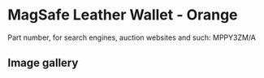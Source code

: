 
# MagSafe Leather Wallet - Orange

Part number, for search engines, auction websites and such: MPPY3ZM/A

## Image gallery

<div style={{ width: "768px" }}>
  <GalleryComponent
    images={[
      {
        original: "/everysource/MPPY3.webp",
        thumbnail: "/everypreview/MPPY3.webp",
      },
      {
        original: "/everysource/MPPY3_AV1.webp",
        thumbnail: "/everypreview/MPPY3_AV1.webp",
      },
      {
        original: "/everysource/MPPY3_AV2.webp",
        thumbnail: "/everypreview/MPPY3_AV2.webp",
      },
      {
        original: "/everysource/MPPY3_AV3.webp",
        thumbnail: "/everypreview/MPPY3_AV3.webp",
      },
      {
        original: "/everysource/MPPY3_AV4.webp",
        thumbnail: "/everypreview/MPPY3_AV4.webp",
      }
    ]}
  />
</div>